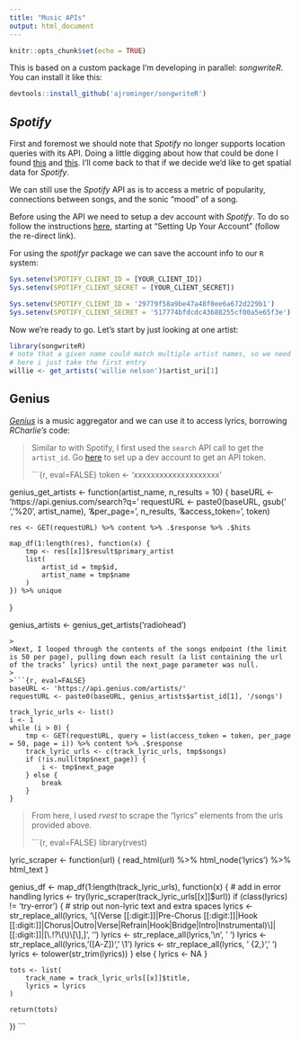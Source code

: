 ```yaml
---
title: "Music APIs"
output: html_document
---
```


```r
knitr::opts_chunk$set(echo = TRUE)
```

This is based on a custom package I'm developing in parallel: *songwriteR*.  You can install it like this:
```r
devtools::install_github('ajrominger/songwriteR')
```

## *Spotify*

First and foremost we should note that *Spotify* no longer supports location queries with its API.  Doing a little digging about how that could be done I found [this](https://stackoverflow.com/questions/11367264/solutions-for-finding-website-visitors-geolocation) and [this](http://freegeoip.net/?q=192.12.12.251).  I'll come back to that if we decide we'd like to get spatial data for *Spotify*.

We can still use the *Spotify* API as is to access a metric of popularity, connections between songs, and the sonic "mood" of a song. 

Before using the API we need to setup a dev account with *Spotify*. To do so follow the instructions [here](https://developer.spotify.com/web-api/tutorial/), starting at "Setting Up Your Account" (follow the re-direct link).

For using the *spotifyr* package we can save the account info to our `R` system:
```r
Sys.setenv(SPOTIFY_CLIENT_ID = [YOUR_CLIENT_ID])
Sys.setenv(SPOTIFY_CLIENT_SECRET = [YOUR_CLIENT_SECRET])
```

```r
Sys.setenv(SPOTIFY_CLIENT_ID = '29779f58a9be47a48f0ee6a672d229b1')
Sys.setenv(SPOTIFY_CLIENT_SECRET = '517774bfdcdc43688255cf00a5e65f3e')
```

Now we're ready to go.  Let's start by just looking at one artist:

```r
library(songwriteR)
# note that a given name could match multiple artist names, so we need to deal with that
# here i just take the first entry
willie <- get_artists('willie nelson')$artist_uri[1]
```

## Genius

[*Genius*](https://genius.com/) is a music aggregator and we can use it to access lyrics, borrowing *RCharlie's* code:

> Similar to with Spotify, I first used the `search` API call to get the `artist_id`. Go [here](https://genius.com/signup_or_login) to set up a dev account to get an API token.
>
>```{r, eval=FALSE}
token <- 'xxxxxxxxxxxxxxxxxxxx'

genius_get_artists <- function(artist_name, n_results = 10) {
    baseURL <- 'https://api.genius.com/search?q=' 
    requestURL <- paste0(baseURL, gsub(' ', '%20', artist_name),
                         '&per_page=', n_results,
                         '&access_token=', token)
    
    res <- GET(requestURL) %>% content %>% .$response %>% .$hits
    
    map_df(1:length(res), function(x) {
        tmp <- res[[x]]$result$primary_artist
        list(
            artist_id = tmp$id,
            artist_name = tmp$name
        )
    }) %>% unique
}

genius_artists <- genius_get_artists('radiohead')
```
>
>Next, I looped through the contents of the songs endpoint (the limit is 50 per page), pulling down each result (a list containing the url of the tracks’ lyrics) until the next_page parameter was null.
>
>```{r, eval=FALSE}
baseURL <- 'https://api.genius.com/artists/' 
requestURL <- paste0(baseURL, genius_artists$artist_id[1], '/songs')

track_lyric_urls <- list()
i <- 1
while (i > 0) {
    tmp <- GET(requestURL, query = list(access_token = token, per_page = 50, page = i)) %>% content %>% .$response
    track_lyric_urls <- c(track_lyric_urls, tmp$songs)
    if (!is.null(tmp$next_page)) {
        i <- tmp$next_page
    } else {
        break
    }
}
```
>
>From here, I used *rvest* to scrape the "lyrics" elements from the urls provided above.
>
>```{r, eval=FALSE}
library(rvest)

lyric_scraper <- function(url) {
    read_html(url) %>% 
        html_node('lyrics') %>% 
        html_text
}

genius_df <- map_df(1:length(track_lyric_urls), function(x) {
    # add in error handling
    lyrics <- try(lyric_scraper(track_lyric_urls[[x]]$url))
    if (class(lyrics) != 'try-error') {
        # strip out non-lyric text and extra spaces
        lyrics <- str_replace_all(lyrics, '\\[(Verse [[:digit:]]|Pre-Chorus [[:digit:]]|Hook [[:digit:]]|Chorus|Outro|Verse|Refrain|Hook|Bridge|Intro|Instrumental)\\]|[[:digit:]]|[\\.!?\\(\\)\\[\\],]', '')
        lyrics <- str_replace_all(lyrics, '\\n', ' ')
        lyrics <- str_replace_all(lyrics, '([A-Z])', ' \\1')
        lyrics <- str_replace_all(lyrics, ' {2,}', ' ')
        lyrics <- tolower(str_trim(lyrics))
    } else {
        lyrics <- NA
    }
    
    tots <- list(
        track_name = track_lyric_urls[[x]]$title,
        lyrics = lyrics
    )
    
    return(tots)
})
```
